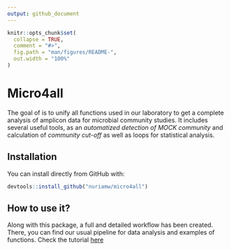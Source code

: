 ```yaml
---
output: github_document
---
```


<!-- README.md is generated from README.Rmd. Please edit that file -->

```r
knitr::opts_chunk$set(
  collapse = TRUE,
  comment = "#>",
  fig.path = "man/figures/README-",
  out.width = "100%"
)
```

# Micro4all

<!-- badges: start -->
<!-- badges: end -->

The goal of \code{micro4all} is to unify all functions used in our laboratory to get a complete analysis of amplicon data for microbial community studies. It includes several useful tools, as an *automatized detection of MOCK community* and calculation of *community cut-off* as well as loops for statistical analysis.  

## Installation

You can install \code{micro4all} directly from GitHub with:

```r
devtools::install_github("nuriamw/micro4all")
```

## How to use it?

Along with this package, a full and detailed workflow has been created. There, you can find our usual pipeline for data analysis and examples of \code{micro4all} functions. Check the tutorial [here](https://nuriamw.github.io/micro4all/tutorial/package_workflow.html) 

